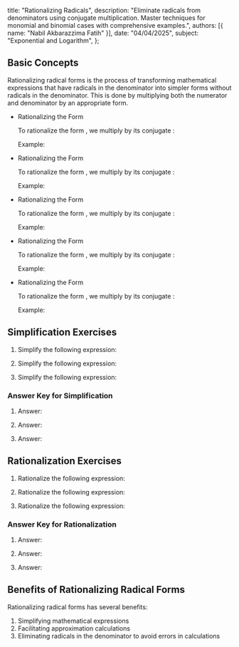   title: "Rationalizing Radicals",
  description: "Eliminate radicals from denominators using conjugate multiplication. Master techniques for monomial and binomial cases with comprehensive examples.",
  authors: [{ name: "Nabil Akbarazzima Fatih" }],
  date: "04/04/2025",
  subject: "Exponential and Logarithm",
};

## Basic Concepts

Rationalizing radical forms is the process of transforming mathematical expressions that have radicals in the denominator into simpler forms without radicals in the denominator. This is done by multiplying both the numerator and denominator by an appropriate form.

- Rationalizing the Form <InlineMath math="\frac{a}{\sqrt{b}}" />

  To rationalize the form <InlineMath math="\frac{a}{\sqrt{b}}" />, we multiply by its conjugate <InlineMath math="\frac{\sqrt{b}}{\sqrt{b}}" />:

  <BlockMath math="\frac{a}{\sqrt{b}} = \frac{a}{\sqrt{b}} \times \frac{\sqrt{b}}{\sqrt{b}} = \frac{a\sqrt{b}}{\sqrt{b} \times \sqrt{b}} = \frac{a\sqrt{b}}{b}" />

  Example:

  <BlockMath math="\frac{5}{\sqrt{3}} = \frac{5}{\sqrt{3}} \times \frac{\sqrt{3}}{\sqrt{3}} = \frac{5\sqrt{3}}{3}" />

- Rationalizing the Form <InlineMath math="\frac{c}{\sqrt{a} + \sqrt{b}}" />

  To rationalize the form <InlineMath math="\frac{c}{\sqrt{a} + \sqrt{b}}" />, we multiply by its conjugate <InlineMath math="\frac{\sqrt{a} - \sqrt{b}}{\sqrt{a} - \sqrt{b}}" />:

  <BlockMath math="\frac{c}{\sqrt{a} + \sqrt{b}} = \frac{c}{\sqrt{a} + \sqrt{b}} \times \frac{\sqrt{a} - \sqrt{b}}{\sqrt{a} - \sqrt{b}} = \frac{c(\sqrt{a} - \sqrt{b})}{(\sqrt{a})^2 - (\sqrt{b})^2} = \frac{c(\sqrt{a} - \sqrt{b})}{a - b}" />

  Example:

  <BlockMath math="\frac{4}{\sqrt{7} + \sqrt{3}} = \frac{4}{\sqrt{7} + \sqrt{3}} \times \frac{\sqrt{7} - \sqrt{3}}{\sqrt{7} - \sqrt{3}} = \frac{4(\sqrt{7} - \sqrt{3})}{7 - 3} = \frac{4(\sqrt{7} - \sqrt{3})}{4} = \sqrt{7} - \sqrt{3}" />

- Rationalizing the Form <InlineMath math="\frac{c}{\sqrt{a} - \sqrt{b}}" />

  To rationalize the form <InlineMath math="\frac{c}{\sqrt{a} - \sqrt{b}}" />, we multiply by its conjugate <InlineMath math="\frac{\sqrt{a} + \sqrt{b}}{\sqrt{a} + \sqrt{b}}" />:

  <BlockMath math="\frac{c}{\sqrt{a} - \sqrt{b}} = \frac{c}{\sqrt{a} - \sqrt{b}} \times \frac{\sqrt{a} + \sqrt{b}}{\sqrt{a} + \sqrt{b}} = \frac{c(\sqrt{a} + \sqrt{b})}{(\sqrt{a})^2 - (\sqrt{b})^2} = \frac{c(\sqrt{a} + \sqrt{b})}{a - b}" />

  Example:

  <BlockMath math="\frac{2}{\sqrt{5} - \sqrt{2}} = \frac{2}{\sqrt{5} - \sqrt{2}} \times \frac{\sqrt{5} + \sqrt{2}}{\sqrt{5} + \sqrt{2}} = \frac{2(\sqrt{5} + \sqrt{2})}{5 - 2} = \frac{2(\sqrt{5} + \sqrt{2})}{3}" />

- Rationalizing the Form <InlineMath math="\frac{c}{a + \sqrt{b}}" />

  To rationalize the form <InlineMath math="\frac{c}{a + \sqrt{b}}" />, we multiply by its conjugate <InlineMath math="\frac{a - \sqrt{b}}{a - \sqrt{b}}" />:

  <BlockMath math="\frac{c}{a + \sqrt{b}} = \frac{c}{a + \sqrt{b}} \times \frac{a - \sqrt{b}}{a - \sqrt{b}} = \frac{c(a - \sqrt{b})}{a^2 - b} = \frac{c(a - \sqrt{b})}{a^2 - b}" />

  Example:

  <BlockMath math="\frac{6}{4 + \sqrt{3}} = \frac{6}{4 + \sqrt{3}} \times \frac{4 - \sqrt{3}}{4 - \sqrt{3}} = \frac{6(4 - \sqrt{3})}{16 - 3} = \frac{6(4 - \sqrt{3})}{13}" />

- Rationalizing the Form <InlineMath math="\frac{c}{a - \sqrt{b}}" />

  To rationalize the form <InlineMath math="\frac{c}{a - \sqrt{b}}" />, we multiply by its conjugate <InlineMath math="\frac{a + \sqrt{b}}{a + \sqrt{b}}" />:

  <BlockMath math="\frac{c}{a - \sqrt{b}} = \frac{c}{a - \sqrt{b}} \times \frac{a + \sqrt{b}}{a + \sqrt{b}} = \frac{c(a + \sqrt{b})}{a^2 - b} = \frac{c(a + \sqrt{b})}{a^2 - b}" />

  Example:

  <BlockMath math="\frac{3}{2 - \sqrt{5}} = \frac{3}{2 - \sqrt{5}} \times \frac{2 + \sqrt{5}}{2 + \sqrt{5}} = \frac{3(2 + \sqrt{5})}{4 - 5} = \frac{3(2 + \sqrt{5})}{-1} = -3(2 + \sqrt{5})" />

## Simplification Exercises

1. Simplify the following expression:

   <BlockMath math="\left(\frac{8x^5y^{-4}}{16y^{-\frac{1}{4}}}\right)^{\frac{1}{2}}" />

2. Simplify the following expression:

   <BlockMath math="\left(5\sqrt{x^5}\right)\left(3\sqrt[3]{x}\right)" />

3. Simplify the following expression:

   <BlockMath math="\left(\frac{p^5q^{-10}}{p^5q^{-4}}\right)^{\frac{1}{2}}\left(\frac{p^{\frac{1}{4}}q^{-\frac{1}{2}}}{p^{-\frac{1}{2}}q^{-\frac{1}{2}}}\right)^{\frac{1}{2}}" />

### Answer Key for Simplification

1. Answer:

   <div className="flex flex-col gap-4">
     <BlockMath math="\left(\frac{8x^5y^{-4}}{16y^{-\frac{1}{4}}}\right)^{\frac{1}{2}} = \frac{\left(2^3\right)^{\frac{1}{2}}\left(x^5\right)^{\frac{1}{2}}\left(y^{-4}\right)^{\frac{1}{2}}}{\left(2^4\right)^{\frac{1}{2}}\left(y^{-\frac{1}{4}}\right)^{\frac{1}{2}}}" />
     <BlockMath math="= \frac{\left(2\right)^{\frac{3}{2}}\left(x\right)^{\frac{5}{2}}\left(y\right)^{-2}}{2^2\left(y\right)^{-\frac{1}{8}}}" />
     <BlockMath math="= \left(2\right)^{\frac{3}{2}-2}\left(x\right)^{\frac{5}{2}}\left(y\right)^{-2+\frac{1}{8}}" />
     <BlockMath math="= \frac{\left(x\right)^{\frac{5}{2}}}{\left(2\right)^{\frac{1}{2}}\left(y\right)^{\frac{15}{8}}}" />
   </div>

2. Answer:

   <div className="flex flex-col gap-4">
     <BlockMath math="\left(5\sqrt{x^5}\right)\left(3\sqrt[3]{x}\right) = \left(5x^{\frac{5}{2}}\right)\left(3x^{\frac{1}{3}}\right)" />
     <BlockMath math="= 15x^{\frac{5}{2}+\frac{1}{3}}" />
     <BlockMath math="= 15x^{\frac{15+2}{6}}" />
     <BlockMath math="= 15x^{\frac{17}{6}}" />
     <BlockMath math="= 15x^{2\frac{5}{6}}" />
     <BlockMath math="= 15x^2\sqrt[6]{x^5}" />
   </div>

3. Answer:

   <div className="flex flex-col gap-4">
     <BlockMath math="\left(\frac{p^5q^{-10}}{p^5q^{-4}}\right)^{\frac{1}{2}}\left(\frac{p^{\frac{1}{4}}q^{-\frac{1}{2}}}{p^{-\frac{1}{2}}q^{-\frac{1}{2}}}\right)^{\frac{1}{2}} = \left(\frac{p^{5-5}q^{-10-(-4)}}{1}\right)^{\frac{1}{2}}\left(\frac{p^{\frac{1}{4}-(-\frac{1}{2})}q^{-\frac{1}{2}-(-\frac{1}{2})}}{1}\right)^{\frac{1}{2}}" />
     <BlockMath math="= \left(p^0q^{-6}\right)^{\frac{1}{2}}\left(p^{\frac{3}{4}}q^0\right)^{\frac{1}{2}}" />
     <BlockMath math="= \left(p^0q^{-3}\right)\left(p^{\frac{3}{8}}\cdot 1\right)" />
     <BlockMath math="= \left(1 \cdot q^{-3}\right)\left(p^{\frac{3}{8}} \cdot 1\right)" />
     <BlockMath math="= \frac{p^{\frac{3}{8}}}{q^3}" />
     <BlockMath math="= \frac{\sqrt[8]{p^3}}{q^3}" />
   </div>

## Rationalization Exercises

1. Rationalize the following expression:

   <BlockMath math="\frac{2}{\sqrt{b^3}}" />

2. Rationalize the following expression:

   <BlockMath math="\frac{2}{\sqrt{3} + \sqrt{5}}" />

3. Rationalize the following expression:

   <BlockMath math="\frac{m}{\sqrt{m} + n}" />

### Answer Key for Rationalization

1. Answer:

   <div className="flex flex-col gap-4">
     <BlockMath math="\frac{2}{\sqrt{b^3}} = \frac{2}{\sqrt{b^3}} \times \frac{\sqrt{b}}{\sqrt{b}}" />
     <BlockMath math="= \frac{2\sqrt{b}}{\sqrt{b^4}}" />
     <BlockMath math="= \frac{2\sqrt{b}}{b^2}" />
   </div>

2. Answer:

   <div className="flex flex-col gap-4">
     <BlockMath math="\frac{2}{\sqrt{3} + \sqrt{5}} = \frac{2}{\sqrt{3} + \sqrt{5}} \times \frac{\sqrt{3} - \sqrt{5}}{\sqrt{3} - \sqrt{5}}" />
     <BlockMath math="= \frac{2(\sqrt{3} - \sqrt{5})}{(\sqrt{3})^2 - (\sqrt{5})^2}" />
     <BlockMath math="= \frac{2(\sqrt{3} - \sqrt{5})}{3 - 5}" />
     <BlockMath math="= \frac{2(\sqrt{3} - \sqrt{5})}{-2}" />
     <BlockMath math="= -(\sqrt{3} - \sqrt{5})" />
     <BlockMath math="= \sqrt{5} - \sqrt{3}" />
   </div>

3. Answer:

   <div className="flex flex-col gap-4">
     <BlockMath math="\frac{m}{\sqrt{m} + n} = \frac{m}{\sqrt{m} + n} \times \frac{\sqrt{m} - n}{\sqrt{m} - n}" />
     <BlockMath math="= \frac{m(\sqrt{m} - n)}{(\sqrt{m})^2 - n^2}" />
     <BlockMath math="= \frac{m(\sqrt{m} - n)}{m - n^2}" />
   </div>

## Benefits of Rationalizing Radical Forms

Rationalizing radical forms has several benefits:

1. Simplifying mathematical expressions
2. Facilitating approximation calculations
3. Eliminating radicals in the denominator to avoid errors in calculations
